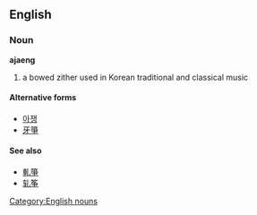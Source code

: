 ==English==
===Noun===
'''ajaeng'''
#a bowed zither used in Korean traditional and classical music
====Alternative forms====
*[[아쟁]]
*[[牙箏]]
====See also====
*[[軋箏]]
*[[轧筝]]

[[Category:English nouns]]